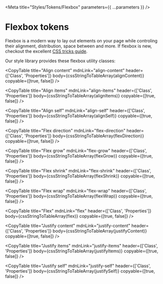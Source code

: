 
<Meta title="Styles/Tokens/Flexbox" parameters={{ ...parameters }} />

# Flexbox tokens

Flexbox is a modern way to lay out elements on your page while controling their alignment, distribution, space between and more. If flexbox is new, checkout the excellent [CSS tricks guide](https://css-tricks.com/snippets/css/a-guide-to-flexbox/).

Our style library provides these flexbox utility classes:

<CopyTable
  title="Align content"
  mdnLink="align-content"
  header={['Class', 'Properties']}
  body={cssStringToTableArray(alignContent)}
  copyable={[true, false]}
/>

<CopyTable
  title="Align items"
  mdnLink="align-items"
  header={['Class', 'Properties']}
  body={cssStringToTableArray(alignItems)}
  copyable={[true, false]}
/>

<CopyTable
  title="Align self"
  mdnLink="align-self"
  header={['Class', 'Properties']}
  body={cssStringToTableArray(alignSelf)}
  copyable={[true, false]}
/>

<CopyTable
  title="Flex direction"
  mdnLink="flex-direction"
  header={['Class', 'Properties']}
  body={cssStringToTableArray(flexDirection)}
  copyable={[true, false]}
/>

<CopyTable
  title="Flex grow"
  mdnLink="flex-grow"
  header={['Class', 'Properties']}
  body={cssStringToTableArray(flexGrow)}
  copyable={[true, false]}
/>

<CopyTable
  title="Flex shrink"
  mdnLink="flex-shrink"
  header={['Class', 'Properties']}
  body={cssStringToTableArray(flexShrink)}
  copyable={[true, false]}
/>

<CopyTable
  title="Flex wrap"
  mdnLink="flex-wrap"
  header={['Class', 'Properties']}
  body={cssStringToTableArray(flexWrap)}
  copyable={[true, false]}
/>

<CopyTable
  title="Flex"
  mdnLink="flex"
  header={['Class', 'Properties']}
  body={cssStringToTableArray(flex)}
  copyable={[true, false]}
/>

<CopyTable
  title="Justify content"
  mdnLink="justify-content"
  header={['Class', 'Properties']}
  body={cssStringToTableArray(justifyContent)}
  copyable={[true, false]}
/>

<CopyTable
  title="Justify items"
  mdnLink="justify-items"
  header={['Class', 'Properties']}
  body={cssStringToTableArray(justifyItems)}
  copyable={[true, false]}
/>

<CopyTable
  title="Justify self"
  mdnLink="justify-self"
  header={['Class', 'Properties']}
  body={cssStringToTableArray(justifySelf)}
  copyable={[true, false]}
/>
